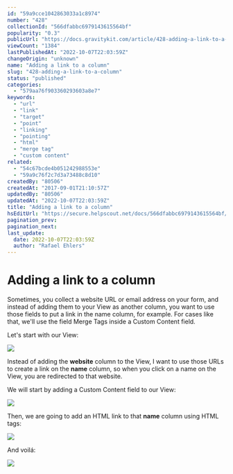 ```yaml
---
id: "59a9cce1042863033a1c8974"
number: "428"
collectionId: "566dfabbc6979143615564bf"
popularity: "0.3"
publicUrl: "https://docs.gravitykit.com/article/428-adding-a-link-to-a-column"
viewCount: "1384"
lastPublishedAt: "2022-10-07T22:03:59Z"
changeOrigin: "unknown"
name: "Adding a link to a column"
slug: "428-adding-a-link-to-a-column"
status: "published"
categories: 
  - "579aa76f903360293603a8e7"
keywords: 
  - "url"
  - "link"
  - "target"
  - "point"
  - "linking"
  - "pointing"
  - "html"
  - "merge tag"
  - "custom content"
related: 
  - "54c67bcde4b051242988553e"
  - "59a9c76f2c7d3a73488c8d10"
createdBy: "80506"
createdAt: "2017-09-01T21:10:57Z"
updatedBy: "80506"
updatedAt: "2022-10-07T22:03:59Z"
title: "Adding a link to a column"
hsEditUrl: "https://secure.helpscout.net/docs/566dfabbc6979143615564bf/article/59a9cce1042863033a1c8974"
pagination_prev: 
pagination_next: 
last_update:
  date: 2022-10-07T22:03:59Z
  author: "Rafael Ehlers"
---
```


# Adding a link to a column

Sometimes, you collect a website URL or email address on your form, and instead of adding them to your View as another column, you want to use those fields to put a link in the name column, for example. For cases like that, we'll use the field Merge Tags inside a Custom Content field.

Let's start with our View:

![](https://s3.amazonaws.com/helpscout.net/docs/assets/54c58489e4b051242988532c/images/59a9cd8e2c7d3a73488c8d37/file-Kb7XsryiiI.jpg)

Instead of adding the **website** column to the View, I want to use those URLs to create a link on the **name** column, so when you click on a name on the View, you are redirected to that website.

We will start by adding a Custom Content field to our View:

![](https://s3.amazonaws.com/helpscout.net/docs/assets/54c58489e4b051242988532c/images/59a9c8ce042863033a1c895b/file-wcKORciYjx.jpg)

Then, we are going to add an HTML link to that **name** column using HTML tags:

![](https://s3.amazonaws.com/helpscout.net/docs/assets/54c58489e4b051242988532c/images/59a9ce8f2c7d3a73488c8d3c/file-muAxL31J1B.jpg)

And voilá:

![](https://s3.amazonaws.com/helpscout.net/docs/assets/54c58489e4b051242988532c/images/59a9cf0f042863033a1c8982/file-KwbgEy6vvY.jpg)